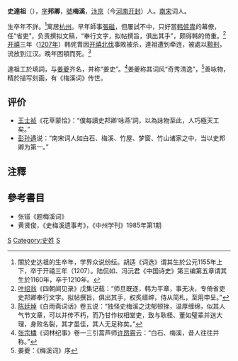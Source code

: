 '''史達祖'''（{{bd|約1160年||約1210年||catIdx=S}}），[[表字|字]]'''邦卿'''，[[號|號]]'''梅溪'''，[[汴京|汴京]]（今[[河南|河南]][[开封|开封]]）人。[[南宋|南宋]]词人。

生卒年不詳。<ref>關於史达祖的生卒年，学界众说纷纭。胡适《词选》谓其生於公元1155年上下，卒于开禧三年（1207）。陆侃如、冯沅君《中国诗史》第三编第五章谓其生於1160年，卒于1210年。</ref>寓居[[杭州|杭州]]。早年師事[[張磁|張磁]]，但屢試不中，只好當[[韩侂胄|韩侂胄]]的幕僚，任“省吏”，负责撰拟文稿，“奉行文字，拟帖撰旨，俱出其手”，颇得韩的倚重。<ref>[[叶绍翁|叶绍翁]]《四朝闻见录》戊集记载：“师旦既逐，韩为平章，事无决，专倚省吏史邦卿奉行文字。拟帖撰旨，俱出其手，权炙缙绅，侍从简札，至用申呈。”</ref>[[开禧|开禧]]三年（[[1207年|1207年]]）韩侂胄因[[开禧北伐|开禧北伐]]事敗被杀，達祖遭到牵连，被處以[[黥刑|黥刑]]，流放到江汉。晚年困頓而死。<ref>[[陈廷焯|陈廷焯]]《白雨斋词话》卷五说：“独怪史梅溪之沈郁顿挫，温厚缠绵，似其人气节文章，可以并传不朽，而乃甘作权相堂吏，致与耿柽、董如璧辈并送大理，身败名裂，其才虽佳，其人无足称矣。”</ref>

達祖工於填詞，与[[姜夔|姜夔]]齐名，并称“姜史”。<ref>[[张宗橚|张宗橚]]《词林纪事》卷一三引蒿芦师[[许昂霄|许昂霄]]云：“白石、梅溪，昔人往往并称。”</ref>姜夔称其词风“奇秀清逸”，<ref>姜夔：《梅溪词》序</ref>善咏物，精於描写刻画，有《梅溪词》传世。

==评价==
* [[王士祯|王士祯]]《花草蒙恰》：“僕每讀史邦卿‘咏燕’詞，以為詠物至此，人巧極天工矣。”
* [[彭孙遹|彭孙遹]]说：“南宋词人如白石、梅溪、竹屋、梦窗、竹山诸家之中，当以史邦卿为第一。”

==注釋==
{{reflist}}

==參考書目==
*张镃《题梅溪词》
*黄贤俊，《史梅溪遗事考》，《中州学刊》1985年第1期

[[Category:宋朝詞人|S]]
[[Category:史姓|Category:史姓]]
[[Category:开封人|S]]